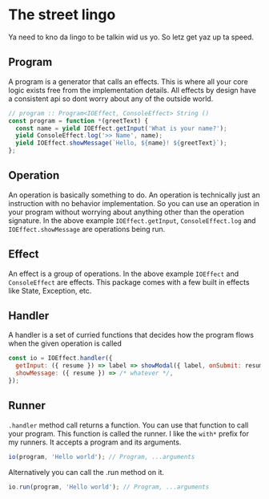 # The street lingo
Ya need to kno da lingo to be talkin wid us yo. So letz get yaz up ta speed.


## Program
A program is a generator that calls an effects. This is where all your core logic exists free from the implementation details. All effects by design have a consistent api so dont worry about any of the outside world.

```js
// program :: Program<IOEffect, ConsoleEffect> String ()
const program = function *(greetText) {
  const name = yield IOEffect.getInput('What is your name?');
  yield ConsoleEffect.log('>> Name', name);
  yield IOEffect.showMessage(`Hello, ${name}! ${greetText}`);
};
```


## Operation
An operation is basically something to do. An operation is technically just an instruction with no behavior implementation. So you can use an operation in your program without worrying about anything other than the operation signature.
In the above example `IOEffect.getInput`, `ConsoleEffect.log` and `IOEffect.showMessage` are operations being run.


## Effect
An effect is a group of operations.
In the above example `IOEffect` and `ConsoleEffect` are effects. This package comes with a few built in effects like State, Exception, etc.


## Handler
A handler is a set of curried functions that decides how the program flows when the given operation is called

```js
const io = IOEffect.handler({
  getInput: ({ resume }) => label => showModal({ label, onSubmit: resume }),
  showMessage: ({ resume }) => /* whatever */,
});
```

## Runner
`.handler` method call returns a function. You can use that function to call your program. This function is called the runner.
I like the `with*` prefix for my runners.
It accepts a program and its arguments.

```js
io(program, 'Hello world'); // Program, ...arguments
```

Alternatively you can call the .run method on it.

```js
io.run(program, 'Hello world'); // Program, ...arguments
```

